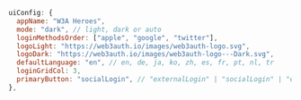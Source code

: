 ```javascript
uiConfig: {
  appName: "W3A Heroes",
  mode: "dark", // light, dark or auto
  loginMethodsOrder: ["apple", "google", "twitter"],
  logoLight: "https://web3auth.io/images/web3auth-logo.svg",
  logoDark: "https://web3auth.io/images/web3auth-logo---Dark.svg",
  defaultLanguage: "en", // en, de, ja, ko, zh, es, fr, pt, nl, tr
  loginGridCol: 3,
  primaryButton: "socialLogin", // "externalLogin" | "socialLogin" | "emailLogin"
},
```
